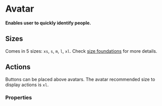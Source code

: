 # Avatar

**Enables user to quickly identify people.**

## Sizes

Comes in 5 sizes: `xs`, `s`, `m`, `l`, `xl`.
Check [size foundations](/product/foundations/size) for more details.

<DemoBlock orientation="horizontal" demo="default" />

## Actions

Buttons can be placed above avatars.
The avatar recommended size to display actions is `xl`.

<DemoBlock orientation="horizontal" demo="actions" />

### Properties

<PropTable component="Avatar" />
